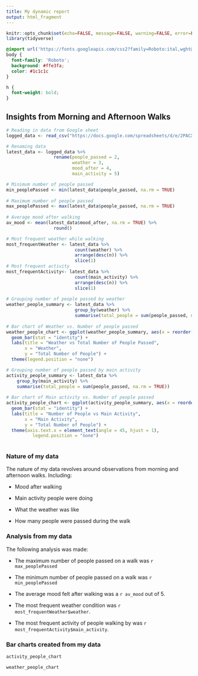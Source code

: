 ```yaml
---
title: My dynamic report
output: html_fragment
---
```


```r
knitr::opts_chunk$set(echo=FALSE, message=FALSE, warning=FALSE, error=FALSE)
library(tidyverse)
```

```css
@import url('https://fonts.googleapis.com/css2?family=Roboto:ital,wght@0,100..900;1,100..900&display=swap');
body {
  font-family: 'Roboto';
  background: #ffe3fa;
  color: #1c1c1c
}

h {
  font-weight: bold;
}
```

## Insights from Morning and Afternoon Walks

```r
# Reading in data from Google sheet
logged_data <- read_csv("https://docs.google.com/spreadsheets/d/e/2PACX-1vR5Uf3ELnGQUaZzKwXYqmsSmRhWxRNcUF-sCjbbtqIqpMMFmNzS5k4wD2w3N65SsQXM9Ykv9DRdccPm/pub?gid=1351670053&single=true&output=csv")

# Renaming data 
latest_data <- logged_data %>%
                  rename(people_passed = 2,
                         weather = 3,
                         mood_after = 4,
                         main_activity = 5) 

# Minimum number of people passed 
min_peoplePassed <- min(latest_data$people_passed, na.rm = TRUE)
  
# Maximum number of people passed 
max_peoplePassed <- max(latest_data$people_passed, na.rm = TRUE)
  
# Average mood after walking
av_mood <- mean(latest_data$mood_after, na.rm = TRUE) %>%
                  round()

# Most frequent weather while walking
most_frequentWeather <- latest_data %>%
                          count(weather) %>%
                          arrange(desc(n)) %>%
                          slice(1)
# Most frequent activity 
most_frequentActivity<- latest_data %>%
                          count(main_activity) %>%
                          arrange(desc(n)) %>%
                          slice(1)
  
# Grouping number of people passed by weather
weather_people_summary <- latest_data %>%
                          group_by(weather) %>%
                          summarise(total_people = sum(people_passed, na.rm = TRUE))
 
# Bar chart of Weather vs. Number of people passed       
weather_people_chart <- ggplot(weather_people_summary, aes(x = reorder(weather, -total_people), y = total_people, fill = weather)) +
  geom_bar(stat = "identity") +
  labs(title = "Weather vs Total Number of People Passed",
       x = "Weather",
       y = "Total Number of People") +
  theme(legend.position = "none")

# Grouping number of people passed by main activity
activity_people_summary <- latest_data %>%
    group_by(main_activity) %>%
    summarise(total_people = sum(people_passed, na.rm = TRUE))
                            
# Bar chart of Main activity vs. Number of people passed
activity_people_chart <- ggplot(activity_people_summary, aes(x = reorder(main_activity, -total_people), y = total_people, fill = main_activity)) +
  geom_bar(stat = "identity") +
  labs(title = "Number of People vs Main Activity",
       x = "Main Activity",
       y = "Total Number of People") +
  theme(axis.text.x = element_text(angle = 45, hjust = 1),
          legend.position = "none")
  
```

### Nature of my data
The nature of my data revolves around observations from morning and afternoon walks. Including:

-   Mood after walking

-   Main activity people were doing

-   What the weather was like

-   How many people were passed during the walk

### Analysis from my data
The following analysis was made:

-   The maximum number of people passed on a walk was `r max_peoplePassed`

-   The minimum number of people passed on a walk was `r min_peoplePassed`

-   The average mood felt after walking was a `r av_mood` out of 5.

-   The most frequent weather condition was `r most_frequentWeather$weather`.

-   The most frequent activity of people walking by was `r most_frequentActivity$main_activity`.

### Bar charts created from my data
```r
activity_people_chart
```

```r
weather_people_chart
```

